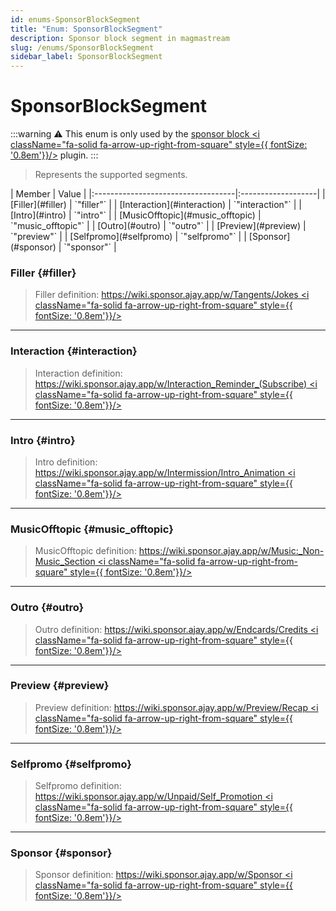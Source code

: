 ```yaml
---
id: enums-SponsorBlockSegment
title: "Enum: SponsorBlockSegment"
description: Sponsor block segment in magmastream
slug: /enums/SponsorBlockSegment
sidebar_label: SponsorBlockSegment
---
```



# SponsorBlockSegment

:::warning
⚠️ This enum is only used by the [sponsor block <i className="fa-solid fa-arrow-up-right-from-square" style={{ fontSize: '0.8em'}}/>](https://github.com/topi314/Sponsorblock-Plugin) plugin.
:::
> Represents the supported segments.

<Tabs>
  <TabItem value="members" label="Enumeration Members" default>
  | Member                             | Value              |
  |:-----------------------------------|:-------------------|
  | [Filler](#filler)                | `"filler"`         |
  | [Interaction](#interaction)      | `"interaction"`    |
  | [Intro](#intro)                  | `"intro"`          |
  | [MusicOfftopic](#music_offtopic) | `"music_offtopic"` |
  | [Outro](#outro)                  | `"outro"`          |
  | [Preview](#preview)              | `"preview"`        |
  | [Selfpromo](#selfpromo)          | `"selfpromo"`      |
  | [Sponsor](#sponsor)              | `"sponsor"`        |
  </TabItem>
</Tabs>

### Filler {#filler}

> Filler definition: [https://wiki.sponsor.ajay.app/w/Tangents/Jokes <i className="fa-solid fa-arrow-up-right-from-square" style={{ fontSize: '0.8em'}}/>](https://wiki.sponsor.ajay.app/w/Tangents/Jokes)
---

### Interaction {#interaction}

> Interaction definition: [https://wiki.sponsor.ajay.app/w/Interaction_Reminder_(Subscribe) <i className="fa-solid fa-arrow-up-right-from-square" style={{ fontSize: '0.8em'}}/>](https://wiki.sponsor.ajay.app/w/Interaction_Reminder_(Subscribe))
---

### Intro {#intro}

> Intro definition: [https://wiki.sponsor.ajay.app/w/Intermission/Intro_Animation <i className="fa-solid fa-arrow-up-right-from-square" style={{ fontSize: '0.8em'}}/>](https://wiki.sponsor.ajay.app/w/Intermission/Intro_Animation)
---

### MusicOfftopic {#music_offtopic}

> MusicOfftopic definition: [https://wiki.sponsor.ajay.app/w/Music:_Non-Music_Section <i className="fa-solid fa-arrow-up-right-from-square" style={{ fontSize: '0.8em'}}/>](https://wiki.sponsor.ajay.app/w/Music:_Non-Music_Section)
---

### Outro {#outro}

> Outro definition: [https://wiki.sponsor.ajay.app/w/Endcards/Credits <i className="fa-solid fa-arrow-up-right-from-square" style={{ fontSize: '0.8em'}}/>](https://wiki.sponsor.ajay.app/w/Endcards/Credits)
---

### Preview {#preview}

> Preview definition: [https://wiki.sponsor.ajay.app/w/Preview/Recap <i className="fa-solid fa-arrow-up-right-from-square" style={{ fontSize: '0.8em'}}/>](https://wiki.sponsor.ajay.app/w/Preview/Recap)
---

### Selfpromo {#selfpromo}

> Selfpromo definition: [https://wiki.sponsor.ajay.app/w/Unpaid/Self_Promotion <i className="fa-solid fa-arrow-up-right-from-square" style={{ fontSize: '0.8em'}}/>](https://wiki.sponsor.ajay.app/w/Unpaid/Self_Promotion)
---

### Sponsor {#sponsor}

> Sponsor definition: [https://wiki.sponsor.ajay.app/w/Sponsor <i className="fa-solid fa-arrow-up-right-from-square" style={{ fontSize: '0.8em'}}/>](https://wiki.sponsor.ajay.app/w/Sponsor)